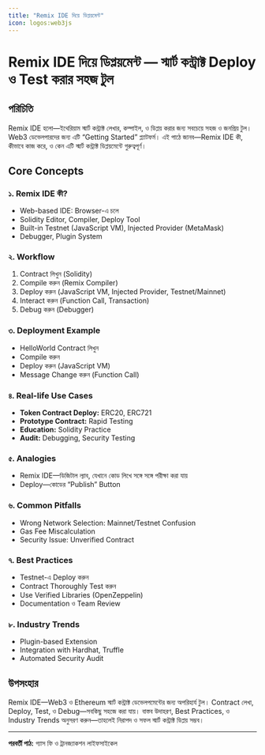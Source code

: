 ```yaml
---
title: "Remix IDE দিয়ে ডিপ্লয়মেন্ট"
icon: logos:web3js
---
```


# Remix IDE দিয়ে ডিপ্লয়মেন্ট — স্মার্ট কন্ট্রাক্ট Deploy ও Test করার সহজ টুল

## পরিচিতি

Remix IDE হলো—ইথেরিয়াম স্মার্ট কন্ট্রাক্ট লেখার, কম্পাইল, ও ডিপ্লয় করার জন্য সবচেয়ে সহজ ও জনপ্রিয় টুল। Web3 ডেভেলপারদের জন্য এটি “Getting Started” প্ল্যাটফর্ম। এই পাঠে জানব—Remix IDE কী, কীভাবে কাজ করে, ও কেন এটি স্মার্ট কন্ট্রাক্ট ডিপ্লয়মেন্টে গুরুত্বপূর্ণ।

## Core Concepts

### ১. Remix IDE কী?
- Web-based IDE: Browser-এ চলে
- Solidity Editor, Compiler, Deploy Tool
- Built-in Testnet (JavaScript VM), Injected Provider (MetaMask)
- Debugger, Plugin System

### ২. Workflow
1. Contract লিখুন (Solidity)
2. Compile করুন (Remix Compiler)
3. Deploy করুন (JavaScript VM, Injected Provider, Testnet/Mainnet)
4. Interact করুন (Function Call, Transaction)
5. Debug করুন (Debugger)

### ৩. Deployment Example
- HelloWorld Contract লিখুন
- Compile করুন
- Deploy করুন (JavaScript VM)
- Message Change করুন (Function Call)

### ৪. Real-life Use Cases
- **Token Contract Deploy:** ERC20, ERC721
- **Prototype Contract:** Rapid Testing
- **Education:** Solidity Practice
- **Audit:** Debugging, Security Testing

### ৫. Analogies
- Remix IDE—ডিজিটাল ল্যাব, যেখানে কোড লিখে সঙ্গে সঙ্গে পরীক্ষা করা যায়
- Deploy—কোডের “Publish” Button

### ৬. Common Pitfalls
- Wrong Network Selection: Mainnet/Testnet Confusion
- Gas Fee Miscalculation
- Security Issue: Unverified Contract

### ৭. Best Practices
- Testnet-এ Deploy করুন
- Contract Thoroughly Test করুন
- Use Verified Libraries (OpenZeppelin)
- Documentation ও Team Review

### ৮. Industry Trends
- Plugin-based Extension
- Integration with Hardhat, Truffle
- Automated Security Audit

## উপসংহার

Remix IDE—Web3 ও Ethereum স্মার্ট কন্ট্রাক্ট ডেভেলপমেন্টের জন্য অপরিহার্য টুল। Contract লেখা, Deploy, Test, ও Debug—সবকিছু সহজে করা যায়। বাস্তব উদাহরণ, Best Practices, ও Industry Trends অনুসরণ করুন—তাহলেই নিরাপদ ও সফল স্মার্ট কন্ট্রাক্ট ডিপ্লয় সম্ভব।

---

**পরবর্তী পাঠ:** গ্যাস ফি ও ট্রানজ্যাকশন লাইফসাইকেল
